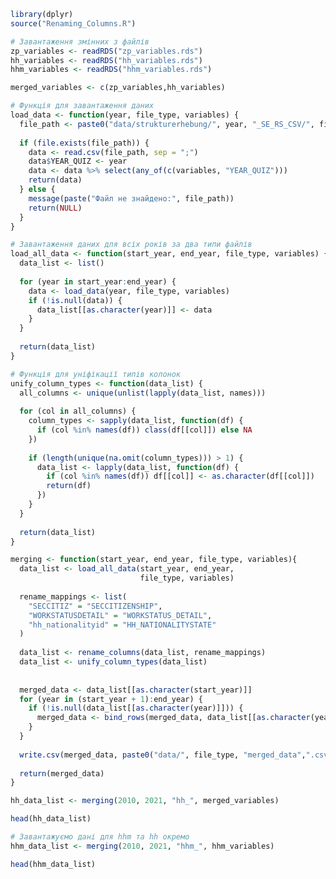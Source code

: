 ```r
library(dplyr)
source("Renaming_Columns.R")
```

```r
# Завантаження змінних з файлів
zp_variables <- readRDS("zp_variables.rds")
hh_variables <- readRDS("hh_variables.rds")
hhm_variables <- readRDS("hhm_variables.rds")
```

```r
merged_variables <- c(zp_variables,hh_variables)
```

```r
# Функція для завантаження даних
load_data <- function(year, file_type, variables) {
  file_path <- paste0("data/strukturerhebung/", year, "_SE_RS_CSV/", file_type, year, ".csv")
  
  if (file.exists(file_path)) {
    data <- read.csv(file_path, sep = ";")
    data$YEAR_QUIZ <- year
    data <- data %>% select(any_of(c(variables, "YEAR_QUIZ")))
    return(data)
  } else {
    message(paste("Файл не знайдено:", file_path))
    return(NULL)
  }
}
```

```r

# Завантаження даних для всіх років за два типи файлів
load_all_data <- function(start_year, end_year, file_type, variables) {
  data_list <- list()
  
  for (year in start_year:end_year) {
    data <- load_data(year, file_type, variables)
    if (!is.null(data)) {
      data_list[[as.character(year)]] <- data
    }
  }
  
  return(data_list)
}
```

```r
# Функція для уніфікації типів колонок
unify_column_types <- function(data_list) {
  all_columns <- unique(unlist(lapply(data_list, names)))
  
  for (col in all_columns) {
    column_types <- sapply(data_list, function(df) {
      if (col %in% names(df)) class(df[[col]]) else NA
    })
    
    if (length(unique(na.omit(column_types))) > 1) {
      data_list <- lapply(data_list, function(df) {
        if (col %in% names(df)) df[[col]] <- as.character(df[[col]])
        return(df)
      })
    }
  }
  
  return(data_list)
}
```

```r
merging <- function(start_year, end_year, file_type, variables){
  data_list <- load_all_data(start_year, end_year, 
                             file_type, variables)
  
  rename_mappings <- list(
    "SECCITIZ" = "SECCITIZENSHIP",
    "WORKSTATUSDETAIL" = "WORKSTATUS_DETAIL",
    "hh_nationalityid" = "HH_NATIONALITYSTATE"
  )
  
  data_list <- rename_columns(data_list, rename_mappings)
  data_list <- unify_column_types(data_list)
  
  
  merged_data <- data_list[[as.character(start_year)]]
  for (year in (start_year + 1):end_year) {
    if (!is.null(data_list[[as.character(year)]])) {
      merged_data <- bind_rows(merged_data, data_list[[as.character(year)]])
    }
  }
  
  write.csv(merged_data, paste0("data/", file_type, "merged_data",".csv"), row.names = FALSE)
  
  return(merged_data)
}
```

```r
hh_data_list <- merging(2010, 2021, "hh_", merged_variables)
```

```r
head(hh_data_list)
```

```r
# Завантажуємо дані для hhm та hh окремо
hhm_data_list <- merging(2010, 2021, "hhm_", hhm_variables)
```

```r
head(hhm_data_list)
```


